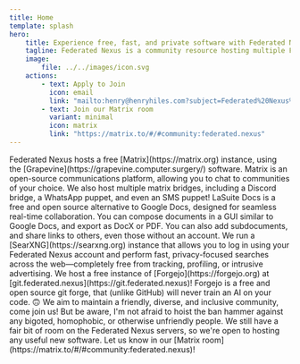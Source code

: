 ```yaml
---
title: Home
template: splash
hero:
    title: Experience free, fast, and private software with Federated Nexus
    tagline: Federated Nexus is a community resource hosting multiple FOSS (especially federated) services, including Matrix and Forgejo.
    image:
        file: ../../images/icon.svg
    actions:
        - text: Apply to Join
          icon: email
          link: "mailto:henry@henryhiles.com?subject=Federated%20Nexus%20Account%20Application&body=Hello%2C%0A%0AI%20would%20like%20to%20have%20a%20Federated%20Nexus%20account%20with%20the%20following%20username%3A%0A%0AI%20agree%20not%20to%20be%20homophobic%2C%20bigoted%2C%20unfriendly%2C%20etc..."
        - text: Join our Matrix room
          variant: minimal
          icon: matrix
          link: "https://matrix.to/#/#community:federated.nexus"
---
```



<CardGrid>
    <Card title="Private and Free Communications" icon="comment">
        Federated Nexus hosts a free [Matrix](https://matrix.org) instance,
        using the [Grapevine](https://grapevine.computer.surgery/) software.
        Matrix is an open-source communications platform, allowing you to chat
        to communities of your choice. We also host multiple matrix bridges,
        including a Discord bridge, a WhatsApp puppet, and even an SMS puppet!
    </Card>
    <Card title="Open Source Collaborative Editing" icon="document">
        LaSuite Docs is a free and open source alternative to Google Docs,
        designed for seamless real-time collaboration. You can compose documents
        in a GUI similar to Google Docs, and export as DocX or PDF. You can also
        add subdocuments, and share links to others, even those without an
        account.
    </Card>
    <Card title="Fast & Private Search Made Simple" icon="magnifier">
        We run a [SearXNG](https://searxng.org) instance that allows you to log
        in using your Federated Nexus account and perform fast, privacy-focused
        searches across the web—completely free from tracking, profiling, or
        intrusive advertising.
    </Card>
    <Card title="A Fast and Free Home for Your Code" icon="seti:git">
        We host a free instance of [Forgejo](https://forgejo.org) at
        [git.federated.nexus](https://git.federated.nexus)! Forgejo is a free
        and open source git forge, that (unlike GitHub) will never train an AI
        on your code. 🙃
    </Card>
    <Card title="Friendly and Inclusive Community" icon="heart">
        We aim to maintain a friendly, diverse, and inclusive community, come
        join us! But be aware, I'm not afraid to hoist the ban hammer against
        any bigoted, homophobic, or otherwise unfriendly people.
    </Card>
    <Card title="More Coming Soon" icon="approve-check">
        We still have a fair bit of room on the Federated Nexus servers, so
        we're open to hosting any useful new software. Let us know in our
        [Matrix room](https://matrix.to/#/#community:federated.nexus)!
    </Card>
</CardGrid>
